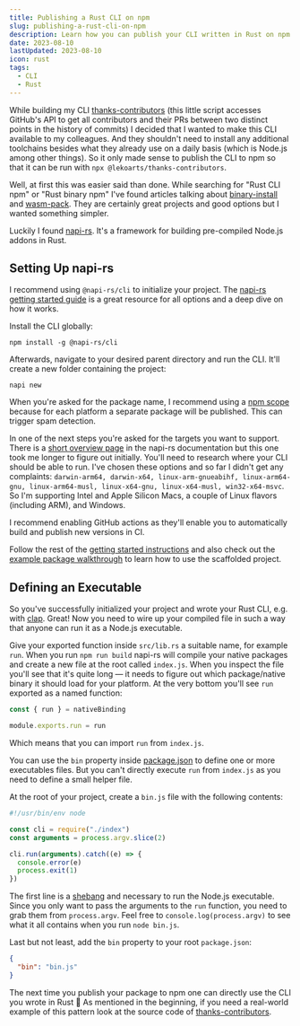 ```yaml
---
title: Publishing a Rust CLI on npm
slug: publishing-a-rust-cli-on-npm
description: Learn how you can publish your CLI written in Rust on npm through napi-rs
date: 2023-08-10
lastUpdated: 2023-08-10
icon: rust
tags:
  - CLI
  - Rust
---
```


While building my CLI [thanks-contributors](https://github.com/LekoArts/thanks-contributors) (this little script accesses GitHub's API to get all contributors and their PRs between two distinct points in the history of commits) I decided that I wanted to make this CLI available to my colleagues. And they shouldn't need to install any additional toolchains besides what they already use on a daily basis (which is Node.js among other things). So it only made sense to publish the CLI to npm so that it can be run with `npx @lekoarts/thanks-contributors`.

Well, at first this was easier said than done. While searching for "Rust CLI npm" or "Rust binary npm" I've found articles talking about [binary-install](https://github.com/EverlastingBugstopper/binary-install) and [wasm-pack](https://github.com/rustwasm/wasm-pack). They are certainly great projects and good options but I wanted something simpler.

Luckily I found [napi-rs](https://napi.rs/). It's a framework for building pre-compiled Node.js addons in Rust.

## Setting Up napi-rs

I recommend using `@napi-rs/cli` to initialize your project. The [napi-rs getting started guide](https://napi.rs/docs/introduction/getting-started) is a great resource for all options and a deep dive on how it works.

Install the CLI globally:

```shell
npm install -g @napi-rs/cli
```

Afterwards, navigate to your desired parent directory and run the CLI. It'll create a new folder containing the project:

```shell
napi new
```

When you're asked for the package name, I recommend using a [npm scope](https://docs.npmjs.com/cli/v9/using-npm/scope) because for each platform a separate package will be published. This can trigger spam detection.

In one of the next steps you're asked for the targets you want to support. There is a [short overview page](https://napi.rs/docs/cross-build/summary) in the napi-rs documentation but this one took me longer to figure out initially. You'll need to research where your CLI should be able to run. I've chosen these options and so far I didn't get any complaints: `darwin-arm64, darwin-x64, linux-arm-gnueabihf, linux-arm64-gnu, linux-arm64-musl, linux-x64-gnu, linux-x64-musl, win32-x64-msvc`. So I'm supporting Intel and Apple Silicon Macs, a couple of Linux flavors (including ARM), and Windows.

I recommend enabling GitHub actions as they'll enable you to automatically build and publish new versions in CI.

Follow the rest of the [getting started instructions](https://napi.rs/docs/introduction/getting-started) and also check out the [example package walkthrough](https://napi.rs/docs/introduction/simple-package) to learn how to use the scaffolded project.

## Defining an Executable

So you've successfully initialized your project and wrote your Rust CLI, e.g. with [clap](https://docs.rs/clap/latest/clap/). Great! Now you need to wire up your compiled file in such a way that anyone can run it as a Node.js executable.

Give your exported function inside `src/lib.rs` a suitable name, for example `run`. When you run `npm run build` napi-rs will compile your native packages and create a new file at the root called `index.js`. When you inspect the file you'll see that it's quite long — it needs to figure out which package/native binary it should load for your platform. At the very bottom you'll see `run` exported as a named function:

```js {{ title: 'index.js' }}
const { run } = nativeBinding

module.exports.run = run
```

Which means that you can import `run` from `index.js`.

You can use the `bin` property inside [package.json](https://docs.npmjs.com/cli/v9/configuring-npm/package-json#bin) to define one or more executables files. But you can't directly execute `run` from `index.js` as you need to define a small helper file.

At the root of your project, create a `bin.js` file with the following contents:

```js {{ title: 'bin.js' }}
#!/usr/bin/env node

const cli = require("./index")
const arguments = process.argv.slice(2)

cli.run(arguments).catch((e) => {
  console.error(e)
  process.exit(1)
})
```

The first line is a [shebang](https://en.wikipedia.org/wiki/Shebang_\(Unix\)) and necessary to run the Node.js executable. Since you only want to pass the arguments to the `run` function, you need to grab them from `process.argv`. Feel free to `console.log(process.argv)` to see what it all contains when you run `node bin.js`.

Last but not least, add the `bin` property to your root `package.json`:

```json {{ title: 'package.json' }}
{
  "bin": "bin.js"
}
```

The next time you publish your package to npm one can directly use the CLI you wrote in Rust 🎉 As mentioned in the beginning, if you need a real-world example of this pattern look at the source code of [thanks-contributors](https://github.com/LekoArts/thanks-contributors).

